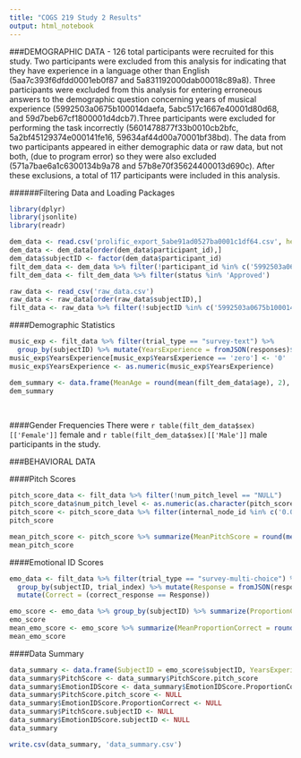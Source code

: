 ```yaml
---
title: "COGS 219 Study 2 Results"
output: html_notebook
---
```

 
###DEMOGRAPHIC DATA
- 126 total participants were recruited for this study. Two participants were excluded from this analysis for indicating that they have experience in a language other than English (5aa7c393f6dfdd0001eb0f87 and 5a831192000dab00018c89a8). Three participants were excluded from this analysis for entering erroneous answers to the demographic question concerning years of musical experience (5992503a0675b100014daefa, 5abc517c1667e40001d80d68, and 59d7beb67cf1800001d4dcb7).Three participants were excluded for performing the task incorrectly (5601478877f33b0010cb2bfc, 5a2bf45129374e000141fe16, 59634af44d00a70001bf38bd). The data from two participants appeared in either demographic data or raw data, but not both, (due to program error) so they were also excluded (571a7bae6a1c6300134b9a78 and 57b8e70f35624400013d690c). After these exclusions, a total of 117 participants were included in this analysis. 

######Filtering Data and Loading Packages
```r
library(dplyr)
library(jsonlite)
library(readr)

dem_data <- read.csv('prolific_export_5abe91ad0527ba0001c1df64.csv', header = TRUE, stringsAsFactors = FALSE)
dem_data <- dem_data[order(dem_data$participant_id),]
dem_data$subjectID <- factor(dem_data$participant_id)
filt_dem_data <- dem_data %>% filter(!participant_id %in% c('5992503a0675b100014daefa', '5abc517c1667e40001d80d68', '59d7beb67cf1800001d4dcb7', '5a831192000dab00018c89a8', '5aa7c393f6dfdd0001eb0f87', '5601478877f33b0010cb2bfc', '5a2bf45129374e000141fe16', '59634af44d00a70001bf38bd')) 
filt_dem_data <- filt_dem_data %>% filter(status %in% 'Approved')

raw_data <- read_csv('raw_data.csv')
raw_data <- raw_data[order(raw_data$subjectID),]
filt_data <- raw_data %>% filter(!subjectID %in% c('5992503a0675b100014daefa', '5abc517c1667e40001d80d68', '59d7beb67cf1800001d4dcb7', '5a831192000dab00018c89a8', '59634af44d00a70001bf38bd', '5a2bf45129374e000141fe16', '5601478877f33b0010cb2bfc', '571a7bae6a1c6300134b9a78', '57b8e70f35624400013d690c'))
```

####Demographic Statistics
```r
music_exp <- filt_data %>% filter(trial_type == "survey-text") %>%
  group_by(subjectID) %>% mutate(YearsExperience = fromJSON(responses)$Q0)
music_exp$YearsExperience[music_exp$YearsExperience == 'zero'] <- '0'
music_exp$YearsExperience <- as.numeric(music_exp$YearsExperience)

dem_summary <- data.frame(MeanAge = round(mean(filt_dem_data$age), 2), SDAge = round(sd(filt_dem_data$age), 2), MeanYearsExperience = round(mean(music_exp$YearsExperience), 2), SDYearsExperience = round(sd(music_exp$YearsExperience), 2))
dem_summary
```
<br>

####Gender Frequencies
There were `r table(filt_dem_data$sex)[['Female']]` female and `r table(filt_dem_data$sex)[['Male']]` male participants in the study. 
<br>

###BEHAVIORAL DATA

####Pitch Scores
```r
pitch_score_data <- filt_data %>% filter(!num_pitch_level == "NULL")
pitch_score_data$num_pitch_level <- as.numeric(as.character(pitch_score_data$num_pitch_level))
pitch_score <- pitch_score_data %>% filter(internal_node_id %in% c('0.0-5.12-3.12', '0.0-5.13-3.13', '0.0-5.14-3.14', '0.0-5.15-3.15', '0.0-5.16-3.16', '0.0-5.17-3.17', '0.0-5.18-3.18', '0.0-5.19-3.19')) %>% group_by(subjectID) %>% summarize(pitch_score = mean(num_pitch_level))
pitch_score

mean_pitch_score <- pitch_score %>% summarize(MeanPitchScore = round(mean(pitch_score), 2), SD = round(sd(pitch_score), 2))
mean_pitch_score
```

####Emotional ID Scores
```r
emo_data <- filt_data %>% filter(trial_type == "survey-multi-choice") %>%
  group_by(subjectID, trial_index) %>% mutate(Response = fromJSON(responses)$Q0) %>% 
  mutate(Correct = (correct_response == Response))

emo_score <- emo_data %>% group_by(subjectID) %>% summarize(ProportionCorrect = (mean(Correct)))
emo_score
mean_emo_score <- emo_score %>% summarize(MeanProportionCorrect = round(mean(ProportionCorrect), 2), SD = round(sd(ProportionCorrect), 2))
mean_emo_score
```

####Data Summary
```r
data_summary <- data.frame(SubjectID = emo_score$subjectID, YearsExperience = music_exp$YearsExperience, PitchScore = pitch_score, EmotionIDScore = emo_score)
data_summary$PitchScore <- data_summary$PitchScore.pitch_score
data_summary$EmotionIDScore <- data_summary$EmotionIDScore.ProportionCorrect
data_summary$PitchScore.pitch_score <- NULL
data_summary$EmotionIDScore.ProportionCorrect <- NULL
data_summary$PitchScore.subjectID <- NULL
data_summary$EmotionIDScore.subjectID <- NULL
data_summary

write.csv(data_summary, 'data_summary.csv')
```


